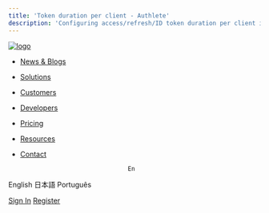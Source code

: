 ```yaml
---
title: 'Token duration per client - Authlete'
description: 'Configuring access/refresh/ID token duration per client in Authlete 3.0.'
---
```


[![logo](http://localhost:1313/img/authlete_logo.png)](http://localhost:1313/)

- [News & Blogs](http://localhost:1313/news)
- [Solutions](http://localhost:1313/solutions)
- [Customers](http://localhost:1313/customers)
- [Developers](http://localhost:1313/developers)
- [Pricing](http://localhost:1313/pricing)
- [Resources](http://localhost:1313/resources)
- [Contact](http://localhost:1313/contact)

                                    En 

English
日本語
Português

[Sign In](https://console.authlete.com)
[Register](https://console.authlete.com/register)
